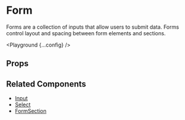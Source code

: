 
# Form

Forms are a collection of inputs that allow users to submit data. Forms control layout and spacing between form elements and sections.

<Playground {...config} />

## Props

<PropsTable propsConfig={config.props} />

## Related Components

- [Input](/components/input)
- [Select](/components/select)
- [FormSection](/components/form-section)
